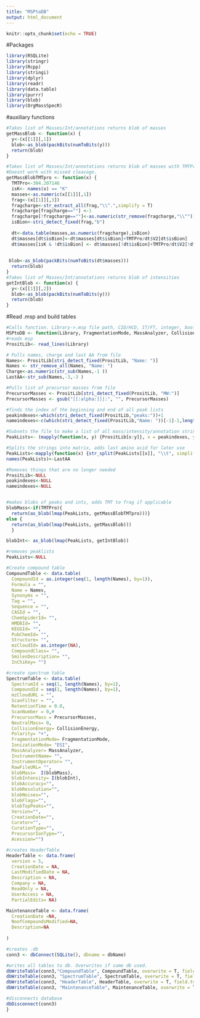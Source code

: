 ---
title: "MSPtoDB"
output: html_document
---

```{r setup, include=FALSE}
knitr::opts_chunk$set(echo = TRUE)
```

#Packages
```{r}
library(RSQLite)
library(stringr)
library(Rcpp)
library(stringi)
library(dplyr)
library(readr)
library(data.table)
library(purrr)
library(blob)
library(OrgMassSpecR)

```


#auxiliary functions 
```{r}
#Takes list of Masses/Int/annotations returns blob of masses
getMassBlob <- function(x) {
  y<-(x[[1]][,1])
  blob<-as_blob(packBits(numToBits(y)))
  return(blob)
}

#Takes list of Masses/Int/annotations returns blob of masses with TMTPro added
#Doesnt work with missed cleavage. 
getMassBlobTMTpro <- function(x) {
  TMTPro<-304.207146
  isK<- names(x) == "K"
  masses<-as.numeric(x[[1]][,1])
  frag<-(x[[1]][,3])
  fragcharge<-str_extract_all(frag,"\\^.",simplify = T)
  fragcharge[fragcharge==""] <-1
  fragcharge[!fragcharge==""]<-as.numeric(str_remove(fragcharge,"\\^"))
  isBion<-stri_detect_fixed(frag,"b")
 
  dt<-data.table(masses,as.numeric(fragcharge),isBion)
  dt$masses[dt$isBion]<-dt$masses[dt$isBion]+TMTPro/dt$V2[dt$isBion]
  dt$masses[isK & !dt$isBion] <- dt$masses[!dt$isBion]+TMTPro/dt$V2[!dt$isBion]
  
  
 blob<-as_blob(packBits(numToBits(dt$masses)))
  return(blob)
}
#Takes list of Masses/Int/annotations returns blob of intensities
getIntBlob <- function(x) {
  y<-(x[[1]][,2])
  blob<-as_blob(packBits(numToBits(y)))
  return(blob)
}

```


#Read .msp and build tables 
```{r}
#Calls function. Library->.msp file path, CID/HCD, IT/FT, integer, boolean, name of .db output
MSPtoDB <- function(Library, FragmentationMode, MassAnalyzer, CollisionEnergy, TMTPro, dbName) {
#reads msp
PrositLib<- read_lines(Library)

# Pulls names, charge and last AA from file
Names<- PrositLib[stri_detect_fixed(PrositLib, "Name: ")]
Names <- str_remove_all(Names, "Name: ")
Charge<-as.numeric(str_sub(Names,-1 ))
LastAA<-str_sub(Names,-3,-3 )

#Pulls list of precursor masses from file
PrecursorMasses <- PrositLib[stri_detect_fixed(PrositLib, "MW:")]
PrecursorMasses <- gsub("[[:alpha:]]|:", "", PrecursorMasses)

#finds the index of the beginning and end of all peak lists
peakindexes<-which(stri_detect_fixed(PrositLib,"peaks:"))+1
nameindexes<-c(which(stri_detect_fixed(PrositLib,"Name: "))[-1]-1,length(PrositLib))

#Subsets the file to make a list of all mass/intensity/annotation strings
PeakLists<- (mapply(function(x, y) {PrositLib[x:y]}, x = peakindexes, y = nameindexes))

#Splits the strings into matrix, adds last amino acid for later use
PeakLists<-mapply(function(x) {str_split(PeakLists[[x]], "\\t", simplify = T)}, x = seq(from=1,to=length(PeakLists), by=1))
names(PeakLists)<-LastAA

#Removes things that are no longer needed
PrositLib<-NULL
peakindexes<-NULL
nameindexes<-NULL


#makes blobs of peaks and ints, adds TMT to frag if applicable
blobMass<-if(TMTPro){ 
  return(as_blob(lmap(PeakLists, getMassBlobTMTpro)))}
else {
  return(as_blob(lmap(PeakLists, getMassBlob)))
  }

blobInt<- as_blob(lmap(PeakLists, getIntBlob))

#removes peaklists
PeakLists<-NULL

#Create compound table
CompoundTable <- data.table(
  CompoundId = as.integer(seq(1, length(Names), by=1)), 
  Formula = "", 
  Name = Names,
  Synonyms = "",
  Tag = "",
  Sequence = "",
  CASId = "",
  ChemSpiderId= "",
  HMDBId= "",
  KEGGId= "",
  PubChemId= "",
  Structure= "",
  mzCloudId= as.integer(NA),
  CompoundClass= "",
  SmilesDescription= "",
  InChiKey= "")

#create spectrum table
SpectrumTable <- data.table(
  SpectrumId = seq(1, length(Names), by=1), 
  CompoundId = seq(1, length(Names), by=1), 
  mzCloudURL = "",
  ScanFilter = "",
  RetentionTime = 0.0,
  ScanNumber = 0,#
  PrecursorMass = PrecursorMasses,
  NeutralMass= 0,
  CollisionEnergy= CollisionEnergy,
  Polarity= "+",
  FragmentationMode= FragmentationMode,
  IonizationMode= "ESI",
  MassAnalyzer= MassAnalyzer,
  InstrumentName= "",
  InstrumentOperator= "",
  RawFileURL= "",
  blobMass=  I(blobMass),
  blobIntensity= I(blobInt),
  blobAccuracy="",
  blobResolution="",
  blobNoises="",
  blobFlags="",
  blobTopPeaks="",
  Version="",
  CreationDate="",
  Curator="",
  CurationType="",
  PrecursorIonType="",
  Acession="")

#creates HeaderTable
HeaderTable <- data.frame(
  version = 5, 
  CreationDate = NA, 
  LastModifiedDate = NA,
  Description = NA,
  Company = NA,
  ReadOnly = NA,
  UserAccess = NA,
  PartialEdits= NA)

MaintenanceTable <- data.frame(
  CreationDate =NA,
  NoofCompoundsModified=NA,
  Description=NA
  
)

#creates .db
conn3 <- dbConnect(SQLite(), dbname = dbName)

#writes all tables to db. Overwrites if same db used.
dbWriteTable(conn3,"CompoundTable", CompoundTable, overwrite = T, field.types = c(CompoundId="INTEGER PRIMARY KEY", Synonyms="BLOB_TEXT", Structure="BLOB_TEXT"))
dbWriteTable(conn3, "SpectrumTable", SpectrumTable, overwrite = T, field.types = c( SpectrumId = "INTEGER PRIMARY KEY", CompoundId ="INTEGER REFERENCES [CompoundTable]", blobMass="BLOB", blobIntensity="BLOB", RetentionTime = "DOUBLE", ScanNumber ="INTEGER", PrecursorMass="DOUBLE", NeutralMass="DOUBLE", blobAccuracy = "BLOB",blobFlags = "BLOB",blobResolution = "BLOB",blobNoises = "BLOB",blobTopPeaks = "BLOB", Version = "INTEGER"))
dbWriteTable(conn3, "HeaderTable", HeaderTable, overwrite = T, field.types = c(version = "INTEGER NOT NULL DEFAULT 0", CreationDate="TEXT",LastModifiedDate="TEXT", Description="TEXT", Company="TEXT", ReadOnly = "BOOL", UserAccess="TEXT", PartialEdits = "BOOL"))
dbWriteTable(conn3, "MaintenanceTable", MaintenanceTable, overwrite = T, field.types = c(CreationDate="TEXT",NoofCompoundsModified = "INTEGER", Description="TEXT"))

#disconnects database
dbDisconnect(conn3)
}

```
